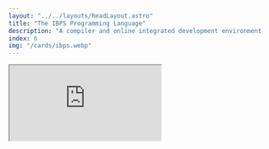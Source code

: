 ```yaml
---
layout: "../../layouts/ReadLayout.astro"
title: "The IBPS Programming Language"
description: "A compiler and online integrated development environment for the IB pseudocode language."
index: 6
img: "/cards/ibps.webp"
---
```


<iframe
  class="bg-white h-[56vh] m-0 p-0 mt-4 mb-0 w-full border border-neutral-200 rounded-md brightness-[0.97]"
  src="https://ibps.itsbaris.com"
  title="IBPS IDE Live Demo"
/>
<span class="text-sm">
  Go to [ibps.itsbaris.com](https://ibps.itsbaris.com) to use the IBPS IDE.
</span>

# the IBPS Programming Language and IDE

The International Baccalaureate (IB) Diploma Program Computer Science course has a very specific Pseudocode specification.
I created the IBPS programming language, which is fully compliant with the IB Pseudocode specification:

- [Approved notation for devleoping pseudocode, the IB Organization](https://ib.compscihub.net/wp-content/uploads/2015/04/IB-Pseudocode-rules-more.pdf)
- [Pseudocode in Examinations, the IB Organization](https://ib.compscihub.net/wp-content/uploads/2015/04/IB-Pseudocode-rules.pdf)

The IBPS IDE is the easiest way to write, run, and share IBPS code:
- Visit [ibps.itsbaris.com](https://ibps.itsbaris.com) to use the IBPS IDE.
- or see [the GitHub repo](https://github.com/baris-inandi/ibps) to see the source code.
